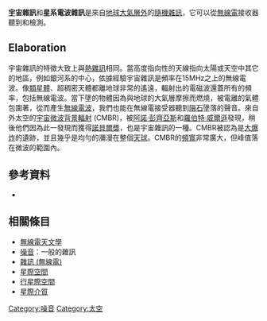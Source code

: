 '''[[宇|宇]]宙雜訊'''和'''星系電波雜訊'''是來自[[外太空|地球大氣層外]]的[[雜訊|隨機雜訊]]，它可以從[[無線電|無線電]]接收器聽到和檢測。

== Elaboration ==
宇宙雜訊的特徵大致上與[[熱雜訊|熱雜訊]]相同。當高度指向性的天線指向太陽或天空中其它的地區，例如銀河系的中心，依據經驗宇宙雜訊是頻率在15MHz之上的無線電波。像[[類星體|類星體]]、超稠密天體都離地球非常的遙遠，輻射出的電磁波還蓋所有的頻率，包括無線電波。當下墬的物體因為與地球的大氣層摩擦而燃燒，被電離的氣體包圍著，從而產生[[無線電波|無線電波]]，我們也能在無線電接受器聽到[[隕石|隕石]]墬落的聲音。來自外太空的[[宇宙微波背景輻射|宇宙微波背景輻射]] (CMBR)，被[[阿諾·彭齊亞斯|阿諾·彭齊亞斯]]和[[罗伯特·伍德罗·威尔逊|羅伯特·威爾遜]]發現，稍後他們因為此一發現而獲得[[諾貝爾獎|諾貝爾獎]]，也是宇宙雜訊的一種。CMBR被認為是[[大爆炸|大爆炸]]的遺跡，並且幾乎是均勻的瀰漫在整個[[天球|天球]]。CMBR的[[頻寬|頻寬]]非常廣大，但峰值落在微波的範圍內。

== 參考資料 ==
*{{FS1037C MS188}}

== 相關條目 ==
*[[無線電天文學|無線電天文學]]
*[[噪音|噪音]]：一般的雜訊
*[[雜訊_(無線電)|雜訊 (無線電)]]
*[[外太空#恆星際的|星際空間]]
*[[外太空#行星際的|行星際空間]]
*[[星際介質|星際介質]]

{{雜訊}}

[[Category:噪音|Category:噪音]]
[[Category:太空|Category:太空]]
{{astronomy-stub}}